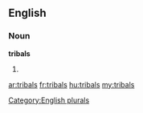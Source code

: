 ==English==

===Noun===
'''tribals'''

# {{plural of|[[tribal]]}}

[[Category:English plurals]]

[[ar:tribals]]
[[fr:tribals]]
[[hu:tribals]]
[[my:tribals]]